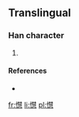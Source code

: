 ==Translingual==

===Han character===
{{Han char|rn=61|rad=心|as=15|sn=19|four=|canj=心手十心 (PQJP)}}

# {{defn|Han|sort=心15}}

====References====
* {{Han ref|kx=0407.551|hdz=42366.131|uh=61F3|ud=25075}}

[[fr:懳]]
[[li:懳]]
[[pl:懳]]
